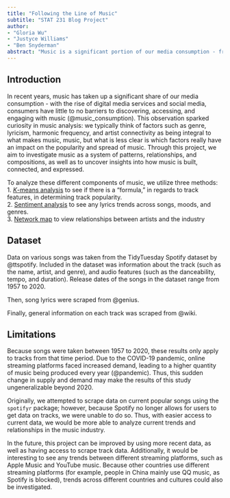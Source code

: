 ```yaml
---
title: "Following the Line of Music"
subtitle: "STAT 231 Blog Project"
author: 
- "Gloria Wu"
- "Justyce Williams"
- "Ben Snyderman"
abstract: "Music is a significant portion of our media consumption - from iconic performances at the Super Bowl and the Grammys to the viral spread of songs on social media platforms. Through this project, we utilize $k$-means analysis, sentiment analysis, and a network map to explore music."
---
```


## Introduction

In recent years, music has taken up a significant share of our media consumption - with the rise of digital media services and social media, consumers have little to no barriers to discovering, accessing, and engaging with music (@music_consumption). This observation sparked curiosity in music analysis: we typically think of factors such as genre, lyricism, harmonic frequency, and artist connectivity as being integral to what makes music, music, but what is less clear is which factors really have an impact on the popularity and spread of music. Through this project, we aim to investigate music as a system of patterns, relationships, and compositions, as well as to uncover insights into how music is built, connected, and expressed.    

To analyze these different components of music, we utilize three methods:   
1. [$K$-means analysis](k-means.qmd) to see if there is a "formula," in regards to track features, in determining track popularity.                 
2. [Sentiment analysis](sentiment-analysis.qmd) to see any lyrics trends across songs, moods, and genres.             
3. [Network map](network-map.qmd) to view relationships between artists and the industry                 

## Dataset

Data on various songs was taken from the TidyTuesday Spotify dataset by @ttspotify. Included in the dataset was information about the track (such as the name, artist, and genre), and audio features (such as the danceability, tempo, and duration). Release dates of the songs in the dataset range from 1957 to 2020.     

Then, song lyrics were scraped from @genius.

Finally, general information on each track was scraped from @wiki.

## Limitations

Because songs were taken between 1957 to 2020, these results only apply to tracks from that time period. Due to the COVID-19 pandemic, online streaming platforms faced increased demand, leading to a higher quantity of music being produced every year (@pandemic). Thus, this sudden change in supply and demand may make the results of this study ungeneralizable beyond 2020.      

Originally, we attempted to scrape data on current popular songs using the `spotifyr` package; however, because Spotify no longer allows for users to get data on tracks, we were unable to do so. Thus, with easier access to current data, we would be more able to analyze current trends and relationships in the music industry.       

In the future, this project can be improved by using more recent data, as well as having access to scrape track data. Additionally, it would be interesting to see any trends between different streaming platforms, such as Apple Music and YouTube music. Because other countries use different streaming platforms (for example, people in China mainly use QQ music, as Spotify is blocked), trends across different countries and cultures could also be investigated. 